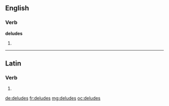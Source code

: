 ==English==

===Verb===
'''deludes'''

# {{third-person singular of|delude}}

----

==Latin==

===Verb===
{{la-verb-form|delūdēs}}

# {{conjugation of|deludo|delūdō|2|s|fut|act|ind|lang=la}}
{{count page|[[Wiktionary:Page count]]}}

[[de:deludes]]
[[fr:deludes]]
[[mg:deludes]]
[[oc:deludes]]